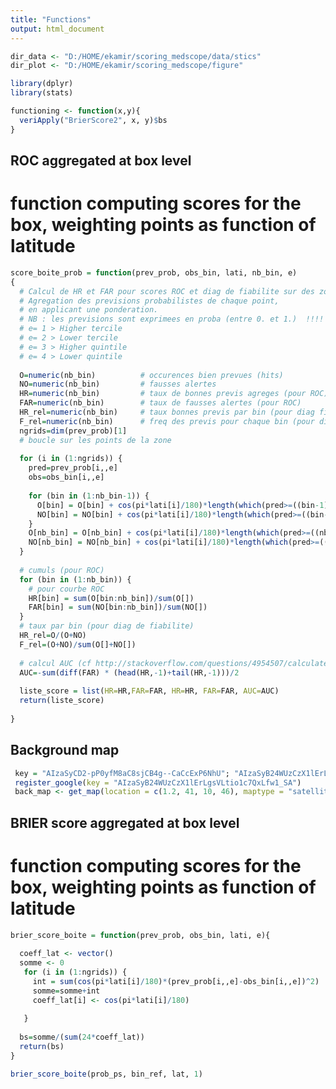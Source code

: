 ```yaml
---
title: "Functions"
output: html_document
---
```


```r

dir_data <- "D:/HOME/ekamir/scoring_medscope/data/stics" 
dir_plot <- "D:/HOME/ekamir/scoring_medscope/figure"

library(dplyr)
library(stats)

functioning <- function(x,y){
  veriApply("BrierScore2", x, y)$bs
}

```

## ROC aggregated at box level
# function computing scores for the box, weighting points as function of latitude

```r
score_boite_prob = function(prev_prob, obs_bin, lati, nb_bin, e)
{
  # Calcul de HR et FAR pour scores ROC et diag de fiabilite sur des zones.
  # Agregation des previsions probabilistes de chaque point,
  # en applicant une ponderation.
  # NB : les previsions sont exprimees en proba (entre 0. et 1.)  !!!!
  # e= 1 > Higher tercile
  # e= 2 > Lower tercile
  # e= 3 > Higher quintile
  # e= 4 > Lower quintile
  
  O=numeric(nb_bin)          # occurences bien prevues (hits)
  NO=numeric(nb_bin)         # fausses alertes
  HR=numeric(nb_bin)         # taux de bonnes previs agreges (pour ROC)
  FAR=numeric(nb_bin)        # taux de fausses alertes (pour ROC)
  HR_rel=numeric(nb_bin)     # taux bonnes previs par bin (pour diag fiabilite)
  F_rel=numeric(nb_bin)      # freq des previs pour chaque bin (pour diag fiabilite)
  ngrids=dim(prev_prob)[1]
  # boucle sur les points de la zone
  
  for (i in (1:ngrids)) {
    pred=prev_prob[i,,e]
    obs=obs_bin[i,,e]
  
    for (bin in (1:nb_bin-1)) {
      O[bin] = O[bin] + cos(pi*lati[i]/180)*length(which(pred>=((bin-1)/nb_bin) & pred<(bin/nb_bin) & obs==1))
      NO[bin] = NO[bin] + cos(pi*lati[i]/180)*length(which(pred>=((bin-1)/nb_bin) & pred<(bin/nb_bin) & obs==0))
    }
    O[nb_bin] = O[nb_bin] + cos(pi*lati[i]/180)*length(which(pred>=((nb_bin-1)/nb_bin) & pred<=1. & obs==1))
    NO[nb_bin] = NO[nb_bin] + cos(pi*lati[i]/180)*length(which(pred>=((nb_bin-1)/nb_bin) & pred<=1. & obs==0))
  }
  
  # cumuls (pour ROC)
  for (bin in (1:nb_bin)) {
    # pour courbe ROC
    HR[bin] = sum(O[bin:nb_bin])/sum(O[])
    FAR[bin] = sum(NO[bin:nb_bin])/sum(NO[])
  }
  # taux par bin (pour diag de fiabilite)
  HR_rel=O/(O+NO)
  F_rel=(O+NO)/sum(O[]+NO[])
  
  # calcul AUC (cf http://stackoverflow.com/questions/4954507/calculate-the-area-under-a-curve-in-r)
  AUC=-sum(diff(FAR) * (head(HR,-1)+tail(HR,-1)))/2
  
  liste_score = list(HR=HR,FAR=FAR, HR=HR, FAR=FAR, AUC=AUC)
  return(liste_score)
  
}
```

## Background map

```r

 key = "AIzaSyCD2-pP0yfM8aC8sjCB4g--CaCcExP6NhU"; "AIzaSyB24WUzCzX1lErLgsVLtio1c7QxLfw1_SA"
 register_google(key = "AIzaSyB24WUzCzX1lErLgsVLtio1c7QxLfw1_SA")
 back_map <- get_map(location = c(1.2, 41, 10, 46), maptype = "satellite", source = "google") 

```

## BRIER score aggregated at box level
# function computing scores for the box, weighting points as function of latitude

```r

brier_score_boite = function(prev_prob, obs_bin, lati, e){
  
  coeff_lat <- vector()
  somme <- 0
   for (i in (1:ngrids)) {
     int = sum(cos(pi*lati[i]/180)*(prev_prob[i,,e]-obs_bin[i,,e])^2)
     somme=somme+int
     coeff_lat[i] <- cos(pi*lati[i]/180)
      
   }
  
  bs=somme/(sum(24*coeff_lat))
  return(bs)
}

brier_score_boite(prob_ps, bin_ref, lat, 1)

```




